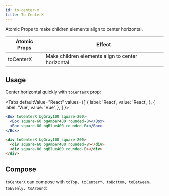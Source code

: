 ```yaml
---
id: to-center-x
title: To CenterX
---
```



Atomic Props to make children elements align to center horizontal.

| Atomic Props | Effect                                            |
| ------------ | ------------------------------------------------- |
| toCenterX    | Make children elements align to center horizontal |

## Usage

Center horizontal quickly with `toCenterX` prop:

<Tabs
defaultValue="React"
values={[
{ label: 'React', value: 'React', },
{ label: 'Vue', value: 'Vue', },
]
}>
<TabItem value="React">

```jsx live
<Box toCenterX bgGray100 square-200>
  <Box square-60 bgAmber400 rounded-8></Box>
  <Box square-80 bgBlue400 rounded-8></Box>
</Box>
```

</TabItem>
<TabItem value="Vue">

```html
<div toCenterX bgGray100 square-200>
  <div square-60 bgAmber400 rounded-8></div>
  <div square-80 bgBlue400 rounded-8></div>
</div>
```

</TabItem>
</Tabs>

## Compose

`toCenterX` can compose with `toTop`、`toCenterY`、`toBottom`、`toBetween`、`toEvenly`、`toAround`:

<Layout7 />
